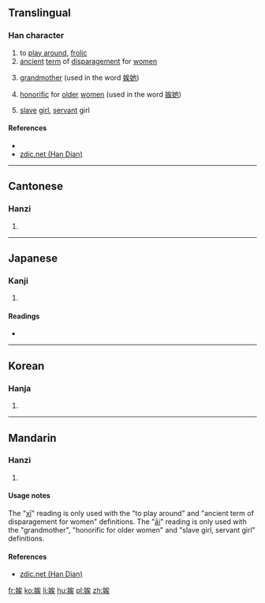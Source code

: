 ==Translingual==

===Han character===
{{Han char|rn=38|rad=女|as=07|sn=10|four=43434|canj=VIOK|ids=⿰女矣}}

# to [[play around]], [[frolic]]
# [[ancient]] [[term]] of [[disparagement]] for [[women]]
# {{context|dialect|lang=mul}} [[grandmother]] (used in the word [[娭她]])
# {{context|dialect|lang=mul}} [[honorific]] for [[older]] [[women]]  (used in the word [[娭她]])
# [[slave]] [[girl]], [[servant]] girl

====References====
* {{Han ref|kx=0263.200|dkj=06341|dj=0530.060|hdz=21054.140|uh=5A2D|ud=23085|bh=D15D|bd=53597}}
* [http://www.zdic.net/z/18/js/5A2D.htm zdic.net (Han Dian)]

----

==Cantonese==

===Hanzi===
{{yue-hanzi|jyut=[[aai1]], [[ngaai1]], [[oi1]]|y=aai1, ngaai1, oi1}}

# {{defn|lang=yue|sort=女07}}

----

==Japanese==

===Kanji===
{{ja-kanji|grade=|rs=女07}}

# {{defn|lang=ja|sort=女07}}

====Readings====
* {{ja-readings|on=[[き]] (ki), [[あい]] (ai)|kun=[[たほむれる]] (tahomureru), [[はしため]] (hashitame)}}

----

==Korean==

===Hanja===
{{ko-hanja|hangeul=애|rv=ae|mr=ae}}

# {{defn|lang=ko|sort=女07}}

----

==Mandarin==

===Hanzi===
{{cmn-hanzi|pin=[[xī]] ([[xi1]]), [[āi]] ([[ai1]])|wg=hsi<sup>1</sup>, ai<sup>1</sup>}}

# {{defn|lang=cmn|sort=女07}}

====Usage notes====
The "[[xī]]" reading is only used with the "to play around" and "ancient term of disparagement for women" definitions. The "[[āi]]" reading is only used with the "grandmother", "honorific for older women" and "slave girl, servant girl" definitions.

====References====
* [http://www.zdic.net/z/18/js/5A2D.htm zdic.net (Han Dian)]

[[fr:娭]]
[[ko:娭]]
[[li:娭]]
[[hu:娭]]
[[pl:娭]]
[[zh:娭]]